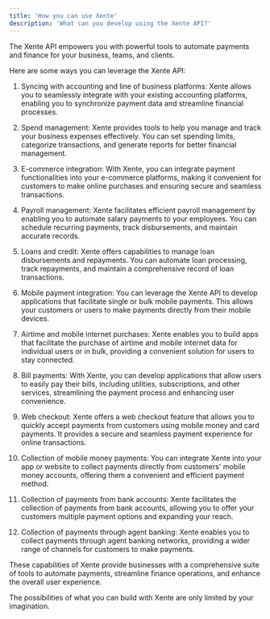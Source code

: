 ```yaml
---
title: 'How you can use Xente'
description: 'What can you develop using the Xente API?'
---
```

The Xente API empowers you with powerful tools to automate payments and finance for your business, teams, and clients.

Here are some ways you can leverage the Xente API:

1. Syncing with accounting and line of business platforms: Xente allows you to seamlessly integrate with your existing accounting platforms, enabling you to synchronize payment data and streamline financial processes.

2. Spend management: Xente provides tools to help you manage and track your business expenses effectively. You can set spending limits, categorize transactions, and generate reports for better financial management.

3. E-commerce integration: With Xente, you can integrate payment functionalities into your e-commerce platforms, making it convenient for customers to make online purchases and ensuring secure and seamless transactions.

4. Payroll management: Xente facilitates efficient payroll management by enabling you to automate salary payments to your employees. You can schedule recurring payments, track disbursements, and maintain accurate records.

5. Loans and credit: Xente offers capabilities to manage loan disbursements and repayments. You can automate loan processing, track repayments, and maintain a comprehensive record of loan transactions.

6. Mobile payment integration: You can leverage the Xente API to develop applications that facilitate single or bulk mobile payments. This allows your customers or users to make payments directly from their mobile devices.

7. Airtime and mobile internet purchases: Xente enables you to build apps that facilitate the purchase of airtime and mobile internet data for individual users or in bulk, providing a convenient solution for users to stay connected.

8. Bill payments: With Xente, you can develop applications that allow users to easily pay their bills, including utilities, subscriptions, and other services, streamlining the payment process and enhancing user convenience.

9. Web checkout: Xente offers a web checkout feature that allows you to quickly accept payments from customers using mobile money and card payments. It provides a secure and seamless payment experience for online transactions.

10. Collection of mobile money payments: You can integrate Xente into your app or website to collect payments directly from customers' mobile money accounts, offering them a convenient and efficient payment method.

11. Collection of payments from bank accounts: Xente facilitates the collection of payments from bank accounts, allowing you to offer your customers multiple payment options and expanding your reach.

12. Collection of payments through agent banking: Xente enables you to collect payments through agent banking networks, providing a wider range of channels for customers to make payments.

These capabilities of Xente provide businesses with a comprehensive suite of tools to automate payments, streamline finance operations, and enhance the overall user experience.

The possibilities of what you can build with Xente are only limited by your imagination.